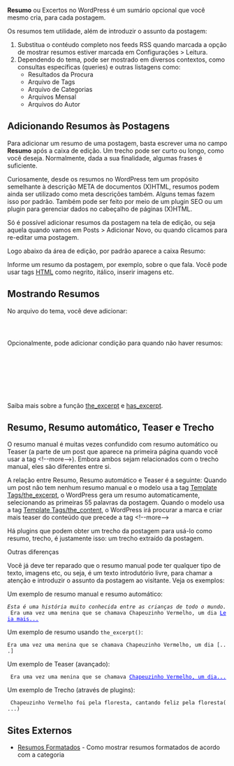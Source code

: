 {{Languages|
{{en|Excerpt}}
{{es|Extracto}}
{{ja|抜粋}}
{{pt-br|Resumo}}
}}
{{Comunidade WP-Brasil}}
{{Ajuda}}
'''Resumo''' ou Excertos no WordPress é um sumário opcional que você mesmo cria, para cada postagem.

Os resumos tem utilidade, além de introduzir o assunto da postagem:

#   Substitua o contéudo completo nos feeds RSS quando marcada a opção de mostrar resumos estiver marcada em Configurações > Leitura.
#   Dependendo do tema, pode ser mostrado em diversos contextos, como consultas específicas (queries) e outras listagens como:
#*      Resultados da Procura
#*      Arquivo de Tags
#*      Arquivo de Categorias
#*      Arquivos Mensal
#*      Arquivos do Autor

==Adicionando Resumos às Postagens==

Para adicionar um resumo de uma postagem, basta escrever uma no campo '''Resumo''' após a caixa de edição. Um trecho pode ser curto ou longo, como você deseja. Normalmente, dada a sua finalidade, algumas frases é suficiente.

Curiosamente, desde os resumos no WordPress tem um propósito semelhante à descrição META de documentos (X)HTML, resumos podem ainda ser utilizado como meta descrições também. Alguns temas fazem isso por padrão. Também pode ser feito por meio de um plugin SEO ou um plugin para gerenciar dados no cabeçalho de páginas (X)HTML.

Só é possível adicionar resumos da postagem na tela de edição, ou seja aquela quando vamos em 
Posts > Adicionar Novo, ou quando clicamos para re-editar uma postagem.

Logo abaixo da área de edição, por padrão aparece a caixa Resumo:

{{Imagens|[[image:resumo-box.png]]|A caixa para o resumo}}

Informe um resumo da postagem, por exemplo, sobre o que fala. Você pode usar tags [[pt-br:Glossário#HTML|HTML]] como negrito, itálico, inserir imagens etc.

==Mostrando Resumos==
No arquivo do tema, você deve adicionar:

 <code><?php the_excerpt(); ?></code>

Opcionalmente, pode adicionar condição para quando não haver resumos:

 <code>
 <?php  if (has_excerpt() ) { ?>
 <?php the_excerpt(); ?>
 <?php } ?>
 </code>

Saiba mais sobre a função [[the_excerpt]] e [[has_excerpt]].

== Resumo, Resumo automático, Teaser e Trecho==

O resumo manual é muitas vezes confundido com resumo automático ou Teaser (a parte de um post que aparece na primeira página quando você usar a tag <nowiki><!--more--></nowiki>). Embora ambos sejam relacionados com o trecho manual, eles são diferentes entre si.

A relação entre Resumo, Resumo automático e Teaser é a seguinte: Quando um post não tem nenhum resumo manual e o modelo usa a tag [[Template Tags/the_excerpt]], o WordPress gera um resumo automaticamente, selecionando as primeiras 55 palavras da postagem. Quando o modelo usa a tag [[Template Tags/the_content]], o WordPress irá procurar a marca e criar mais teaser do conteúdo que precede a tag <nowiki><!--more--></nowiki>

Há plugins que podem obter um trecho da postagem para usá-lo como resumo, trecho, é justamente isso: um trecho extraído da postagem.

;Outras diferenças

Você já deve ter reparado que o resumo manual pode ter qualquer tipo de texto, imagens etc, ou seja, é um texto introdutório livre, para chamar a atenção e introduzir o assunto da postagem ao visitante. Veja os exemplos:

Um exemplo de resumo manual e resumo automático:
 <i>Esta é uma história muito conhecida entre as crianças de todo o mundo.</i><br> Era uma vez uma menina que se chamava Chapeuzinho Vermelho, um dia <span style="text-decoration:underline; color:blue">Leia mais...</span>

Um exemplo de resumo usando <code>the_excerpt()</code>:
 Era uma vez uma menina que se chamava Chapeuzinho Vermelho, um dia [...]

Um exemplo de Teaser (avançado):
  Era uma vez uma menina que se chamava <span style="text-decoration:underline; color:blue">Chapeuzinho Vermelho, um dia...</span>

Um exemplo de Trecho (através de plugins):
  Chapeuzinho Vermelho foi pela floresta, cantando feliz pela floresta(...)

== Sites Externos ==
* [http://dianakcury.com/wordpress/codigos/resumo-formatado-conforme-categoria/ Resumos Formatados] - Como mostrar resumos formatados de acordo com a categoria

{{AjudaPainel}}
{{DEFAULTSORT:R}}